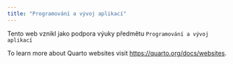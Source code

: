 ```yaml
---
title: "Programování a vývoj aplikací"
---
```




Tento web vznikl jako podpora výuky předmětu `Programování a vývoj aplikací`

To learn more about Quarto websites visit <https://quarto.org/docs/websites>.
